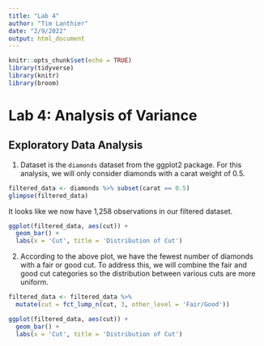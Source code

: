 ```yaml
---
title: "Lab 4"
author: "Tim Lanthier"
date: "2/9/2022"
output: html_document
---
```


```r
knitr::opts_chunk$set(echo = TRUE)
library(tidyverse)
library(knitr)
library(broom)
```

# Lab 4: Analysis of Variance
## Exploratory Data Analysis
1. Dataset is the `diamonds` dataset from the ggplot2 package. For this analysis, we will only consider diamonds with a carat weight of 0.5.
```r
filtered_data <- diamonds %>% subset(carat == 0.5)
glimpse(filtered_data)
```
It looks like we now have 1,258 observations in our filtered dataset.
```r
ggplot(filtered_data, aes(cut)) +
  geom_bar() +
  labs(x = 'Cut', title = 'Distribution of Cut')
```

2. According to the above plot, we have the fewest number of diamonds with a fair or good cut. To address this, we will combine the fair and good cut categories so the distribution between various cuts are more uniform.

```r
filtered_data <- filtered_data %>%
  mutate(cut = fct_lump_n(cut, 3, other_level = 'Fair/Good'))
```

```r
ggplot(filtered_data, aes(cut)) +
  geom_bar() +
  labs(x = 'Cut', title = 'Distribution of Cut')
```


